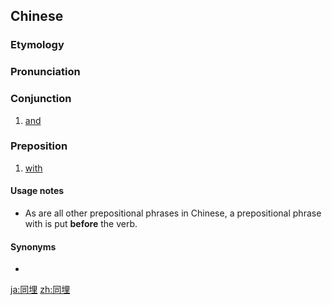==Chinese==
{{zh-forms}}

===Etymology===
{{zh-compound|同|埋|with|together}}

===Pronunciation===
{{zh-pron
|c=tung4 maai4
|cat=con,prep
}}

===Conjunction===
{{zh-con}}

# [[and]]
#: {{zh-x|我 同埋 你|I and you|C-GZ}}

===Preposition===
{{zh-prep}}

# [[with]]
#: {{zh-x|佢 同埋 另外 兩 個 人 一齊 去 買嘢。|He goes shopping with two more people.|C-GZ}}

====Usage notes====
* As are all other prepositional phrases in Chinese, a prepositional phrase with {{lang|zh|同埋}} is put '''before''' the verb.

====Synonyms====
* {{sense|with}}
{{zh-dial|和}}

[[ja:同埋]]
[[zh:同埋]]